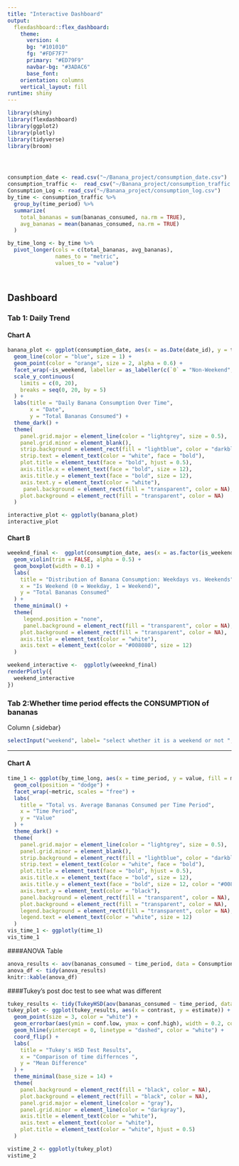 ```yaml
---
title: "Interactive Dashboard"
output: 
  flexdashboard::flex_dashboard:
    theme:
      version: 4
      bg: "#101010"
      fg: "#FDF7F7" 
      primary: "#ED79F9"
      navbar-bg: "#3ADAC6"
      base_font: 
    orientation: columns
    vertical_layout: fill
runtime: shiny
---
```


```r
library(shiny)
library(flexdashboard)
library(ggplot2)
library(plotly)
library(tidyverse)
library(broom)




consumption_date <- read.csv("~/Banana_project/consumption_date.csv")
consumption_traffic <-  read_csv("~/Banana_project/consumption_traffic.csv")
Consumption_Log <- read_csv("~/Banana_project/consumption_log.csv")
by_time <- consumption_traffic %>% 
  group_by(time_period) %>% 
  summarize(
    total_bananas = sum(bananas_consumed, na.rm = TRUE), 
    avg_bananas = mean(bananas_consumed, na.rm = TRUE)   
  )

by_time_long <- by_time %>% 
  pivot_longer(cols = c(total_bananas, avg_bananas), 
               names_to = "metric", 
               values_to = "value")




```
## Dashboard {.tabset}

### Tab 1: Daily Trend



#### Chart A

```r

banana_plot <- ggplot(consumption_date, aes(x = as.Date(date_id), y = total_bananas)) +
  geom_line(color = "blue", size = 1) + 
  geom_point(color = "orange", size = 2, alpha = 0.6) +  
  facet_wrap(~is_weekend, labeller = as_labeller(c(`0` = "Non-Weekend", `1` = "Weekend"))) +
  scale_y_continuous(
    limits = c(0, 20),  
    breaks = seq(0, 20, by = 5)  
  ) +
  labs(title = "Daily Banana Consumption Over Time",
       x = "Date",
       y = "Total Bananas Consumed") +
  theme_dark() +
  theme(
    panel.grid.major = element_line(color = "lightgrey", size = 0.5),
    panel.grid.minor = element_blank(),
    strip.background = element_rect(fill = "lightblue", color = "darkblue"),
    strip.text = element_text(color = "white", face = "bold"),
    plot.title = element_text(face = "bold", hjust = 0.5),
    axis.title.x = element_text(face = "bold", size = 12),
    axis.title.y = element_text(face = "bold", size = 12),
    axis.text.y = element_text(color = "white"),
     panel.background = element_rect(fill = "transparent", color = NA),  
    plot.background = element_rect(fill = "transparent", color = NA)   
  )

interactive_plot <- ggplotly(banana_plot)
interactive_plot


```

#### Chart B

```r
weeeknd_final <-  ggplot(consumption_date, aes(x = as.factor(is_weekend), y = total_bananas, fill = as.factor(is_weekend))) +
  geom_violin(trim = FALSE, alpha = 0.5) +
  geom_boxplot(width = 0.1) +
  labs(
    title = "Distribution of Banana Consumption: Weekdays vs. Weekends",
    x = "Is Weekend (0 = Weekday, 1 = Weekend)",
    y = "Total Bananas Consumed"
  ) +
  theme_minimal() +
  theme(
     legend.position = "none",
     panel.background = element_rect(fill = "transparent", color = NA),  
    plot.background = element_rect(fill = "transparent", color = NA),
    axis.title = element_text(color = "white"),
    axis.text = element_text(color = "#008080", size = 12)
  )

weekend_interactive <-  ggplotly(weeeknd_final)
renderPlotly({
  weekend_interactive
})

```
### Tab 2:Whether time period effects the CONSUMPTION of bananas 

Column {.sidebar}

```r
selectInput("weekend", label= "select whether it is a weekend or not ", choices = c(0,1))
```
-------------------------------------------------
#### Chart A
```r
time_1 <- ggplot(by_time_long, aes(x = time_period, y = value, fill = metric)) +
  geom_col(position = "dodge") +
  facet_wrap(~metric, scales = "free") + 
  labs(
    title = "Total vs. Average Bananas Consumed per Time Period",
    x = "Time Period",
    y = "Value"
  ) +
  theme_dark() +
  theme(
    panel.grid.major = element_line(color = "lightgrey", size = 0.5),
    panel.grid.minor = element_blank(),
    strip.background = element_rect(fill = "lightblue", color = "darkblue"),
    strip.text = element_text(color = "white", face = "bold"),
    plot.title = element_text(face = "bold", hjust = 0.5),
    axis.title.x = element_text(face = "bold", size = 12),
    axis.title.y = element_text(face = "bold", size = 12, color = "#008080"),
    axis.text.y = element_text(color = "black"),
    panel.background = element_rect(fill = "transparent", color = NA),
    plot.background = element_rect(fill = "transparent", color = NA),
    legend.background = element_rect(fill = "transparent", color = NA), 
    legend.text = element_text(color = "white", size = 12)
  )
vis_time_1 <- ggplotly(time_1)
vis_time_1
```

####ANOVA Table
```r
anova_results <- aov(bananas_consumed ~ time_period, data = Consumption_Log)
anova_df <- tidy(anova_results)
knitr::kable(anova_df)
```



####Tukey's post doc test to see what was different 
```r
tukey_results <- tidy(TukeyHSD(aov(bananas_consumed ~ time_period, data = Consumption_Log)))
tukey_plot <- ggplot(tukey_results, aes(x = contrast, y = estimate)) +
  geom_point(size = 3, color = "white") +
  geom_errorbar(aes(ymin = conf.low, ymax = conf.high), width = 0.2, color = "white") +
  geom_hline(yintercept = 0, linetype = "dashed", color = "white") +
  coord_flip() +
  labs(
    title = "Tukey's HSD Test Results",
    x = "Comparison of time differnces ",
    y = "Mean Difference"
  ) +
  theme_minimal(base_size = 14) +
  theme(
    panel.background = element_rect(fill = "black", color = NA),
    plot.background = element_rect(fill = "black", color = NA),
    panel.grid.major = element_line(color = "gray"),
    panel.grid.minor = element_line(color = "darkgray"),
    axis.title = element_text(color = "white"),
    axis.text = element_text(color = "white"),
    plot.title = element_text(color = "white", hjust = 0.5)
  )

vistime_2 <- ggplotly(tukey_plot)
vistime_2
```